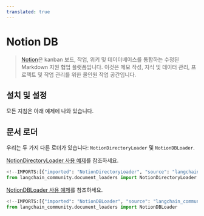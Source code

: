 ```yaml
---
translated: true
---
```


# Notion DB

>[Notion](https://www.notion.so/)은 kanban 보드, 작업, 위키 및 데이터베이스를 통합하는 수정된 Markdown 지원 협업 플랫폼입니다. 이것은 메모 작성, 지식 및 데이터 관리, 프로젝트 및 작업 관리를 위한 올인원 작업 공간입니다.

## 설치 및 설정

모든 지침은 아래 예제에 나와 있습니다.

## 문서 로더

우리는 두 가지 다른 로더가 있습니다: `NotionDirectoryLoader` 및 `NotionDBLoader`.

[NotionDirectoryLoader 사용 예제](/docs/integrations/document_loaders/notion)를 참조하세요.

```python
<!--IMPORTS:[{"imported": "NotionDirectoryLoader", "source": "langchain_community.document_loaders", "docs": "https://api.python.langchain.com/en/latest/document_loaders/langchain_community.document_loaders.notion.NotionDirectoryLoader.html", "title": "Notion DB"}]-->
from langchain_community.document_loaders import NotionDirectoryLoader
```

[NotionDBLoader 사용 예제](/docs/integrations/document_loaders/notiondb)를 참조하세요.

```python
<!--IMPORTS:[{"imported": "NotionDBLoader", "source": "langchain_community.document_loaders", "docs": "https://api.python.langchain.com/en/latest/document_loaders/langchain_community.document_loaders.notiondb.NotionDBLoader.html", "title": "Notion DB"}]-->
from langchain_community.document_loaders import NotionDBLoader
```
